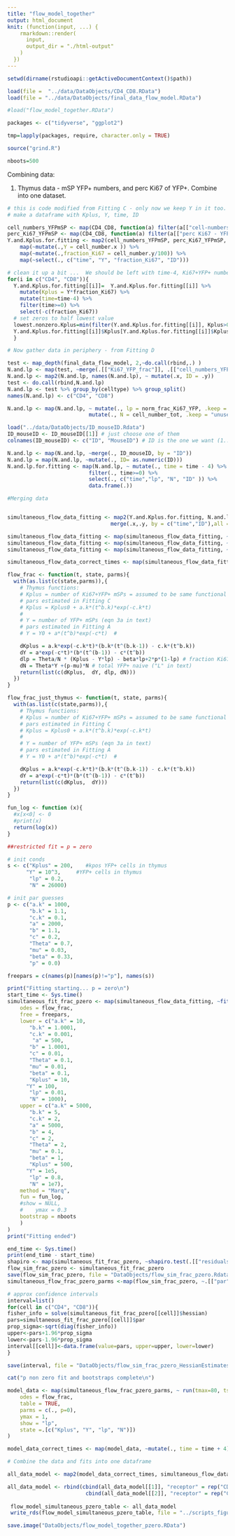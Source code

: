 ```yaml
---
title: "flow_model_together"
output: html_document
knit: (function(input, ...) {
    rmarkdown::render(
      input,
      output_dir = "./html-output"
    )
  })
---
```


```r
setwd(dirname(rstudioapi::getActiveDocumentContext()$path))
```

```r
load(file =  "../data/DataObjects/CD4_CD8.RData")
load(file = "../data/DataObjects/final_data_flow_model.RData")

#load("flow_model_together.RData")

packages <- c("tidyverse", "ggplot2") 

tmp=lapply(packages, require, character.only = TRUE)

source("grind.R")

nboots=500
```

Combining data: 

1. Thymus data - mSP YFP+ numbers, and perc Ki67 of YFP+. Combine into one dataset.

```r

# this is code modified from Fitting C - only now we keep Y in it too.
# make a dataframe with Kplus, Y, time, ID

cell_numbers_YFPmSP <- map(CD4_CD8, function(a) filter(a[["cell-numbers-YFPpos"]][["TH"]], grepl("mat", celltype)))
perc_Ki67_YFPmSP <- map(CD4_CD8, function(a) filter(a[["perc Ki67 - YFPpos cells"]][["TH"]], grepl("mat", celltype)))
Y.and.Kplus.for.fitting <- map2(cell_numbers_YFPmSP, perc_Ki67_YFPmSP, ~ merge(.x,.y, by = c("mouse", "time", "ID", "celltype", "tissue"))) %>%
    map(~mutate(.,Y = cell_number.x )) %>%
    map(~mutate(.,fraction_Ki67 = cell_number.y/100)) %>%
    map(~select(., c("time", "Y", "fraction_Ki67", "ID")))

# clean it up a bit ...  We should be left with time-4, Ki67+YFP+ number, YFP+ number.
for(i in c("CD4", "CD8")){
  Y.and.Kplus.for.fitting[[i]]=  Y.and.Kplus.for.fitting[[i]] %>%
    mutate(Kplus = Y*fraction_Ki67) %>%
    mutate(time=time-4) %>%
    filter(time>=0) %>%
    select(-c(fraction_Ki67))
  # set zeros to half lowest value
  lowest.nonzero.Kplus=min(filter(Y.and.Kplus.for.fitting[[i]], Kplus>0)$Kplus)
  Y.and.Kplus.for.fitting[[i]]$Kplus[Y.and.Kplus.for.fitting[[i]]$Kplus<lowest.nonzero.Kplus] =0.5*lowest.nonzero.Kplus
  }

```

```r

# Now gather data in periphery - from Fitting D 

test <- map_depth(final_data_flow_model, 2,~do.call(rbind,.) )
N.and.lp <- map(test, ~merge(.[["Ki67_YFP_frac"]], .[["cell_numbers_YFPpos"]], by = c("time", "celltype")))
N.and.lp <- map2(N.and.lp, names(N.and.lp), ~ mutate(.x, ID = .y))
test <- do.call(rbind,N.and.lp)
N.and.lp <- test %>% group_by(celltype) %>% group_split()
names(N.and.lp) <- c("CD4", "CD8")

N.and.lp <- map(N.and.lp, ~ mutate(., lp = norm_frac_Ki67_YFP, .keep = "unused")%>% 
                          mutate(., N = cell_number_tot, .keep = "unused") )

load("../data/DataObjects/ID_mouseID.Rdata")
ID_mouseID <- ID_mouseID[[1]] # just choose one of them
colnames(ID_mouseID) <- c("ID", "MouseID") # ID is the one we want (1...45)

N.and.lp <- map(N.and.lp, ~merge(., ID_mouseID, by = "ID"))
N.and.lp = map(N.and.lp, ~mutate(., ID= as.numeric(ID)))
N.and.lp.for.fitting <- map(N.and.lp, ~ mutate(., time = time - 4) %>% 
                          filter(., time>=0) %>%
                          select(., c("time","lp", "N", "ID" )) %>%
                          data.frame(.)) 

```



```r
#Merging data


simultaneous_flow_data_fitting <- map2(Y.and.Kplus.for.fitting, N.and.lp.for.fitting, ~
                                 merge(.x,.y, by = c("time","ID"),all = TRUE))

simultaneous_flow_data_fitting <- map(simultaneous_flow_data_fitting, ~select(., c("time","Kplus", "Y", "lp", "N")))
simultaneous_flow_data_fitting <- map(simultaneous_flow_data_fitting, ~ filter(., time < 80))
simultaneous_flow_data_fitting <- map(simultaneous_flow_data_fitting, ~ filter(., !is.na(lp) & !lp == 0))

simultaneous_flow_data_correct_times <- map(simultaneous_flow_data_fitting, ~ mutate(., time=time+4))

```

```r
flow_frac <- function(t, state, parms){
  with(as.list(c(state,parms)),{
    # Thymus functions:
    # Kplus = number of Ki67+YFP+ mSPs = assumed to be same functional form as Y
    # pars estimated in Fitting C
    # Kplus = Kplus0 + a.k*(t^b.k)*exp(-c.k*t)  
    #
    # Y = number of YFP+ mSPs (eqn 3a in text)
    # pars estimated in Fitting A
    # Y = Y0 + a*(t^b)*exp(-c*t)  # 

    dKplus = a.k*exp(-c.k*t)*(b.k*(t^(b.k-1)) - c.k*(t^b.k))
    dY = a*exp(-c*t)*(b*(t^(b-1)) - c*(t^b))
    dlp = Theta/N * (Kplus - Y*lp) - beta*lp+2*p*(1-lp) # fraction Ki67+ of YFP+ naive ("l" in text)
    dN = Theta*Y +(p-mu)*N # total YFP+ naive ("L" in text)
    return(list(c(dKplus,  dY, dlp, dN)))
  })
}

flow_frac_just_thymus <- function(t, state, parms){
  with(as.list(c(state,parms)),{
    # Thymus functions:
    # Kplus = number of Ki67+YFP+ mSPs = assumed to be same functional form as Y
    # pars estimated in Fitting C
    # Kplus = Kplus0 + a.k*(t^b.k)*exp(-c.k*t)  
    #
    # Y = number of YFP+ mSPs (eqn 3a in text)
    # pars estimated in Fitting A
    # Y = Y0 + a*(t^b)*exp(-c*t)  # 

    dKplus = a.k*exp(-c.k*t)*(b.k*(t^(b.k-1)) - c.k*(t^b.k))
    dY = a*exp(-c*t)*(b*(t^(b-1)) - c*(t^b))
    return(list(c(dKplus,  dY)))
  })
}
```


```r
fun_log <- function (x){
  #x[x<0] <- 0
  #print(x)
  return(log(x))
}
```


```r
##restricted fit = p = zero

# init conds
s <- c("Kplus" = 200,    #kpos YFP+ cells in thymus
      "Y" = 10^3,     #YFP+ cells in thymus
       "lp" = 0.2,
       "N" = 26000)

# init par guesses
p <- c("a.k" = 1000,
       "b.k" = 1.1,
       "c.k" = 0.1,
       "a" = 2000,
       "b" = 1.1,
       "c" = 0.2,
       "Theta" = 0.7,
       "mu" = 0.03,
       "beta" = 0.33,
       "p" = 0.0)

freepars = c(names(p)[names(p)!="p"], names(s))

print("Fitting starting... p = zero\n")
start_time <- Sys.time()
simultaneous_fit_frac_pzero <- map(simultaneous_flow_data_fitting, ~fit(datas = .,
    odes = flow_frac,
    free = freepars,
    lower = c("a.k" = 10,
       "b.k" = 1.0001,
       "c.k" = 0.001,
        "a" = 500,
       "b" = 1.0001,
       "c" = 0.01,
       "Theta" = 0.1,
       "mu" = 0.01,
       "beta" = 0.1,
       "Kplus" = 10,
      "Y" = 100,
       "lp" = 0.01,
       "N" = 1000),
    upper = c("a.k" = 5000,
       "b.k" = 5,
       "c.k" = 2,
       "a" = 5000,
       "b" = 4,
       "c" = 2,
       "Theta" = 2,
       "mu" = 0.1,
       "beta" = 1,
       "Kplus" = 500,
      "Y" = 1e5,
       "lp" = 0.8,
       "N" = 1e7),
    method = "Marq",
    fun = fun_log,
    #show = NULL,
    #    ymax = 0.3
    bootstrap = nboots
    )
)
print("Fitting ended")

end_time <- Sys.time()
print(end_time - start_time)
shapiro <- map(simultaneous_fit_frac_pzero, ~shapiro.test(.[["residuals"]]))
flow_sim_frac_pzero <- simultaneous_fit_frac_pzero 
save(flow_sim_frac_pzero, file = "DataObjects/flow_sim_frac_pzero.Rdata")
simultaneous_flow_frac_pzero_parms <-map(flow_sim_frac_pzero, ~.[["par"]])

# approx confidence intervals
interval=list()
for(cell in c("CD4", "CD8")){
fisher_info = solve(simultaneous_fit_frac_pzero[[cell]]$hessian)
pars=simultaneous_fit_frac_pzero[[cell]]$par
prop_sigma<-sqrt(diag(fisher_info))
upper<-pars+1.96*prop_sigma
lower<-pars-1.96*prop_sigma
interval[[cell]]<-data.frame(value=pars, upper=upper, lower=lower)
}

save(interval, file = "DataObjects/flow_sim_frac_pzero_HessianEstimates.Rdata")

cat("p non zero fit and bootstraps complete\n")
```


```r


model_data <- map(simultaneous_flow_frac_pzero_parms, ~ run(tmax=80, tstep=0.1,
    odes = flow_frac,
    table = TRUE,
    parms = c(., p=0),
    ymax = 1,
    show = "lp",
    state =.[c("Kplus", "Y", "lp", "N")])
)

model_data_correct_times <- map(model_data, ~mutate(., time = time + 4))
```



```r
# Combine the data and fits into one dataframe

all_data_model <- map2(model_data_correct_times, simultaneous_flow_data_correct_times, ~merge(.x,.y, by = "time",all = TRUE)) %>% map(~setNames(.,c("time", "Kplus_model", "Y_model", "lp_model","N_model", "Kplus_data", "Y_data", "lp_data", "N_data")))

all_data_model <- rbind(cbind(all_data_model[[1]], "receptor" = rep("CD4", nrow(all_data_model[[1]]))),
                         cbind(all_data_model[[2]], "receptor" = rep("CD8", nrow(all_data_model[[2]]))))
 
 flow_model_simultaneous_pzero_table <- all_data_model
 write_rds(flow_model_simultaneous_pzero_table, file = "../scripts_figures/flow_model_simultaneous_pzero_table.Rds")
```


```r
save.image("DataObjects/flow_model_together_pzero.RData")
```



